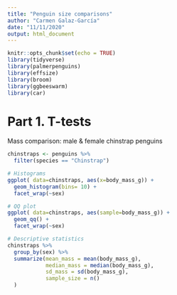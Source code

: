 ```yaml
---
title: "Penguin size comparisons"
author: "Carmen Galaz-García"
date: "11/11/2020"
output: html_document
---
```


```r
knitr::opts_chunk$set(echo = TRUE)
library(tidyverse)
library(palmerpenguins)
library(effsize)
library(broom)
library(ggbeeswarm)
library(car)
```

# Part 1. T-tests

Mass comparison: male & female chinstrap penguins

```r
chinstraps <- penguins %>% 
  filter(species == "Chinstrap")

# Histograms
ggplot( data=chinstraps, aes(x=body_mass_g)) +
  geom_histogram(bins= 10) +
  facet_wrap(~sex)

# QQ plot
ggplot( data=chinstraps, aes(sample=body_mass_g)) +
  geom_qq() +
  facet_wrap(~sex)

# Descriptive statistics
chinstraps %>% 
  group_by(sex) %>% 
  summarize(mean_mass = mean(body_mass_g),
            median_mass = median(body_mass_g),
            sd_mass = sd(body_mass_g),
            sample_size = n()
  )
```

